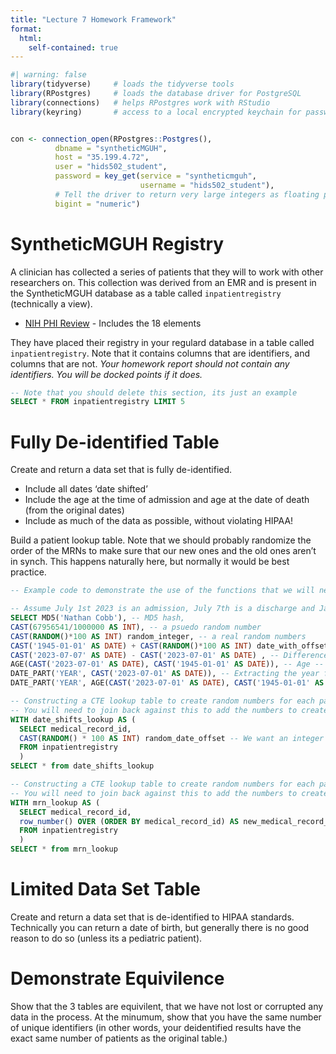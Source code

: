 ```yaml
---
title: "Lecture 7 Homework Framework"
format: 
  html:
    self-contained: true
---
```


```r
#| warning: false
library(tidyverse)     # loads the tidyverse tools
library(RPostgres)     # loads the database driver for PostgreSQL
library(connections)   # helps RPostgres work with RStudio
library(keyring)       # access to a local encrypted keychain for passwords


con <- connection_open(RPostgres::Postgres(),
          dbname = "syntheticMGUH",
          host = "35.199.4.72",
          user = "hids502_student",
          password = key_get(service = "syntheticmguh", 
                             username = "hids502_student"),
          # Tell the driver to return very large integers as floating point (vs truncating them)
          bigint = "numeric")

```

# SyntheticMGUH Registry

A clinician has collected a series of patients that they will to work with other researchers on. This collection was derived from an EMR and is present in the SyntheticMGUH database as a table called `inpatientregistry` (technically a view). 

* [NIH PHI Review](https://privacyruleandresearch.nih.gov/pr_08.asp#8a) - Includes the 18 elements

They have placed their registry in your regulard database in a table called `inpatientregistry`. Note that it contains columns that are identifiers, and columns that are not. *Your homework report should not contain any identifiers. You will be docked points if it does.*

```sql
-- Note that you should delete this section, its just an example
SELECT * FROM inpatientregistry LIMIT 5
```

# Fully De-identified Table

Create and return a data set that is fully de-identified.

 * Include all dates 'date shifted'
 * Include the age at the time of admission and age at the date of death (from the original dates)
 * Include as much of the data as possible, without violating HIPAA!

Build a patient lookup table. Note that we should probably randomize the order of the MRNs to make sure that our new ones and the old ones aren't in synch. This happens naturally here, but normally it would be best practice.

```sql
-- Example code to demonstrate the use of the functions that we will need!

-- Assume July 1st 2023 is an admission, July 7th is a discharge and Jan 1, 1945 is a birthday
SELECT MD5('Nathan Cobb'), -- MD5 hash,
CAST(67956541/1000000 AS INT), -- a psuedo random number
CAST(RANDOM()*100 AS INT) random_integer, -- a real random numbers
CAST('1945-01-01' AS DATE) + CAST(RANDOM()*100 AS INT) date_with_offset, -- Add 1 day to a date
CAST('2023-07-07' AS DATE) - CAST('2023-07-01' AS DATE) , -- Difference in days between dates
AGE(CAST('2023-07-01' AS DATE), CAST('1945-01-01' AS DATE)), -- Age -- but not in years!!!
DATE_PART('YEAR', CAST('2023-07-01' AS DATE)), -- Extracting the year from a date
DATE_PART('YEAR', AGE(CAST('2023-07-01' AS DATE), CAST('1945-01-01' AS DATE))) -- Or from an age
```

```sql
-- Constructing a CTE lookup table to create random numbers for each patients.
-- You will need to join back against this to add the numbers to create a date shift.
WITH date_shifts_lookup AS (
  SELECT medical_record_id, 
  CAST(RANDOM() * 100 AS INT) random_date_offset -- We want an integer number of days
  FROM inpatientregistry
  )
SELECT * from date_shifts_lookup
```

```sql
-- Constructing a CTE lookup table to create random numbers for each patients.
-- You will need to join back against this to add the numbers to create a date shift.
WITH mrn_lookup AS (
  SELECT medical_record_id, 
  row_number() OVER (ORDER BY medical_record_id) AS new_medical_record_id
  FROM inpatientregistry
  )
SELECT * from mrn_lookup
```
# Limited Data Set Table

Create and return a data set that is de-identified to HIPAA standards. Technically you can return a date of birth, but generally there is no good reason to do so (unless its a pediatric patient).

# Demonstrate Equivilence

Show that the 3 tables are equivilent, that we have not lost or corrupted any data in the process. At the minumum, show that you have the same number of unique identifiers (in other words, your deidentified results have the exact same number of patients as the original table.)
